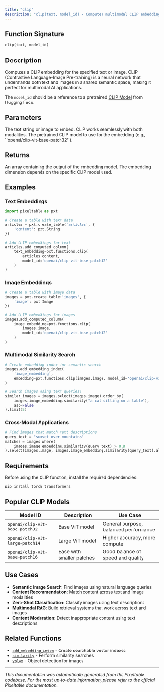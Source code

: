 ```yaml
---
title: "clip"
description: "clip(text, model_id) - Computes multimodal CLIP embeddings for text or images"
---
```


<Badge text="ML/AI" color="orange" size="small" />

## Function Signature

```python
clip(text, model_id)
```

## Description

Computes a CLIP embedding for the specified text or image. CLIP (Contrastive Language-Image Pre-training) is a neural network that understands both text and images in a shared semantic space, making it perfect for multimodal AI applications.

The `model_id` should be a reference to a pretrained [CLIP Model](https://huggingface.co/docs/transformers/model_doc/clip) from Hugging Face.

## Parameters

<ParamField path="text" type="str | PIL.Image.Image" required>
  The text string or image to embed. CLIP works seamlessly with both modalities.
</ParamField>

<ParamField path="model_id" type="str" required>
  The pretrained CLIP model to use for the embedding (e.g., `'openai/clip-vit-base-patch32'`).
</ParamField>

## Returns

<ResponseField name="embedding" type="Batch[Array[Float]]">
  An array containing the output of the embedding model. The embedding dimension depends on the specific CLIP model used.
</ResponseField>

## Examples

### Text Embeddings

```python
import pixeltable as pxt

# Create a table with text data
articles = pxt.create_table('articles', {
    'content': pxt.String
})

# Add CLIP embeddings for text
articles.add_computed_column(
    text_embedding=pxt.functions.clip(
        articles.content, 
        model_id='openai/clip-vit-base-patch32'
    )
)
```

### Image Embeddings

```python
# Create a table with image data
images = pxt.create_table('images', {
    'image': pxt.Image
})

# Add CLIP embeddings for images
images.add_computed_column(
    image_embedding=pxt.functions.clip(
        images.image, 
        model_id='openai/clip-vit-base-patch32'
    )
)
```

### Multimodal Similarity Search

```python
# Create embedding index for semantic search
images.add_embedding_index(
    'image_embedding',
    embedding=pxt.functions.clip(images.image, model_id='openai/clip-vit-base-patch32')
)

# Search images using text queries!
similar_images = images.select(images.image).order_by(
    images.image_embedding.similarity("a cat sitting on a table"),
    asc=False
).limit(5)
```

### Cross-Modal Applications

```python
# Find images that match text descriptions
query_text = "sunset over mountains"
matches = images.where(
    images.image_embedding.similarity(query_text) > 0.8
).select(images.image, images.image_embedding.similarity(query_text).alias('score'))
```

## Requirements

Before using the CLIP function, install the required dependencies:

```bash
pip install torch transformers
```

## Popular CLIP Models

| Model ID | Description | Use Case |
|----------|-------------|----------|
| `openai/clip-vit-base-patch32` | Base ViT model | General purpose, balanced performance |
| `openai/clip-vit-large-patch14` | Large ViT model | Higher accuracy, more compute |
| `openai/clip-vit-base-patch16` | Base with smaller patches | Good balance of speed and quality |

## Use Cases

- **Semantic Image Search**: Find images using natural language queries
- **Content Recommendation**: Match content across text and image modalities  
- **Zero-Shot Classification**: Classify images using text descriptions
- **Multimodal RAG**: Build retrieval systems that work across text and images
- **Content Moderation**: Detect inappropriate content using text descriptions

## Related Functions

- [`add_embedding_index`](/docs/sdk/latest/core_api/index_management/add_embedding_index) - Create searchable vector indexes
- [`similarity`](/docs/sdk/latest/core_api/query_operations/similarity) - Perform similarity searches
- [`yolox`](/docs/sdk/latest/ml/detection/yolox) - Object detection for images

---

*This documentation was automatically generated from the Pixeltable codebase. For the most up-to-date information, please refer to the official Pixeltable documentation.*
